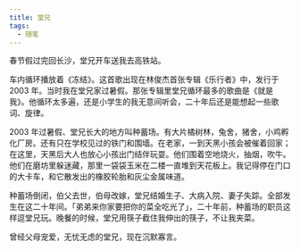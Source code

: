 ```yaml
---
title: 堂兄
tags:
  - 随笔
---
```


春节假过完回长沙，堂兄开车送我去高铁站。

车内循环播放着《冻结》。这首歌出现在林俊杰首张专辑《乐行者》中，发行于 2003 年。当时我在堂兄家过暑假。那张专辑里堂兄循环最多的歌曲是《就是我》。他循环太多遍，还是小学生的我无意间听会，二十年后还是能想起一些歌词、旋律。

2003 年过暑假、堂兄长大的地方叫种蓄场。有大片橘树林，兔舍，猪舍，小鸡孵化厂房。还有只在学校见过的铁门和围墙。在老家，一到天黑小孩会被催着回家；在这里，天黑后大人也放心小孩出门结伴玩耍。他们围着空地烧火，抽烟，吹牛。他们在磨坊里躲迷藏，那里一袋袋玉米在二楼一直堆到天花板上。我记得停在门口的大卡车，和它散发出的橡胶轮胎和灰尘金属味道。

种蓄场倒闭，伯父去世，伯母改嫁，堂兄结婚生子、大病入院、妻子失踪。全部发生在这二十年间。「弟弟来你家要把你的菜全吃光了」，二十年前，种蓄场的职员这样逗堂兄玩。晚餐的时候，堂兄用筷子截住我伸出的筷子，不让我夹菜。

曾经父母宠爱，无忧无虑的堂兄，现在沉默寡言。
